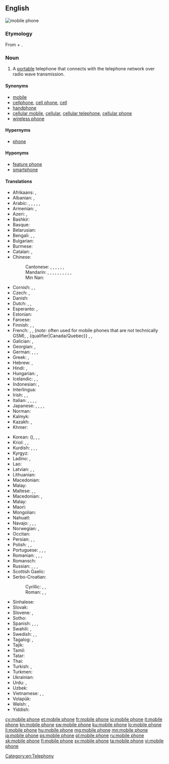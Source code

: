 ==English==
[[Image:Several mobile phones.png|thumb|mobile phone]]
{{wikipedia}}

===Etymology===
From {{term|mobile}} + {{term|telephone}}.

===Noun===
{{en-noun}}

# A [[portable]] telephone that connects with the telephone network over radio wave transmission.

====Synonyms====
* [[mobile]] {{qualifier|mainly UK, Ireland, New Zealand, Australia and Singapore}}
* [[cellphone]], [[cell phone]], [[cell]] {{qualifier|mainly US and Canada}}
* [[handphone]] {{qualifier|mainly Indonesia, Malaysia, Philippines and Singapore}}
* [[cellular mobile]], [[cellular]], [[cellular telephone]], [[cellular phone]]
* [[wireless phone]]

====Hypernyms====
* [[phone]]

====Hyponyms====
* [[feature phone]]
* [[smartphone]]

====Translations====
{{trans-top|portable telephone}}
* Afrikaans: {{t|af|selfoon}}, {{t|af|sellulêre telefoon}}
* Albanian: {{t-check|sq||}} {{t|sq|telefon celular|m}}, {{t|sq|telefoni celular}}
* Arabic: {{t|ar|جَوَال|m}}, {{t|ar|هَاتِف مَحْمُول|m}}, {{t|ar|هَاتِف خَلَوِيّ|m}}, {{t|ar|هَاتِف مُتَحَرَّك|m}}, {{t|ar|هَاتِف اَلنَّقَّال|m}}, {{t|ar|مُوبِيل|m}}
* Armenian: {{t|hy|բջջային հեռախոս}}, {{t|hy|բջջային}}
* Azeri: {{t-check|az||}} {{t|az|mobil telefon}}, {{t|az|mobil telefonu}}
* Bashkir: {{t|ba|кеҫә телефоны|sc=Cyrl}}
* Basque: {{t|eu|telefono mugikor}}
* Belarusian: {{t|be|мабі́льны тэлефо́н|m}}
* Bengali: {{t|bn|মোবাইল ফোন|tr=moba'il phon, mōbāil phōn|sc=Beng}}, {{t|bn|মোবাইল|sc=Beng|tr=mōbāil}}, {{t|bn|মুঠোফোন|sc=Beng|tr=muṭhōphōn}}
* Bulgarian: {{t|bg|моби́лен телефо́н|m}}
* Burmese: {{t|my|မိုဘိုင်းလ်ဖုန်း|sc=Mymr}}
* Catalan: {{t|ca|telèfon mòbil|m}}, {{t|ca|mòbil}}
* Chinese:
*: Cantonese: {{t|yue|手提電話|sc=Hani}}, {{t|yue|手提电话|tr=sau2 tai4 din6 waa6-2|sc=Hani}}, {{t|yue|手機|sc=Hani}}, {{t|yue|手机|tr=sau2 gei1|sc=Hani}}, {{t|yue|流動電話|sc=Hani}}, {{t|yue|流动电话|tr=lau4 dung6 din6 waa6-2|sc=Hani}}, {{t|yue|大哥大|tr=daai6 go1 daai6|sc=Hani}} {{qualifier|slang}}
*: Mandarin: {{t+|cmn|手機|sc=Hani}}, {{t+|cmn|手机|tr=shǒujī|sc=Hani}}, {{t|cmn|手提電話|sc=Hani}}, {{t|cmn|手提电话|tr=shǒutí diànhuà|sc=Hani}} {{qualifier|formal/technical}}, {{t+|cmn|無線電話|sc=Hani}}, {{t+|cmn|无线电话|tr=wúxiàn diànhuà|sc=Hani}} {{qualifier|formal/technical}}, {{t+|cmn|移動電話|sc=Hani}}, {{t|cmn|移动电话|tr=yídòng diànhuà|sc=Hani}} {{qualifier|mainland China, formal/technical}}, {{t+|cmn|行動電話|sc=Hani}}, {{t+|cmn|行动电话|tr=xíngdòng diànhuà|sc=Hani}} {{qualifier|Taiwan, formal/technical}}, {{t+|cmn|大哥大|tr=dàgēdà|sc=Hani}} {{qualifier|slang}}
*: Min Nan: {{t|nan|hêng-tōng tiān-oē|sc=Hani}}
* Cornish: {{t|kw|klapkodh|f}}, {{t|kw|pellgowsel|f}}, {{t|kw|kellgowser|m}}
* Czech: {{t+|cs|mobilní telefon|m}}, {{t+|cs|mobil|m}}
* Danish: {{t+|da|mobiltelefon|c}}
* Dutch: {{t|nl|mobiele telefoon}}, {{t+|nl|GSM}}, {{qualifier|colloquial|diminutive}} {{t+|nl|mobieltje}}
* Esperanto: {{t|eo|posxtelefono|alt=poŝtelefono}}, {{t+|eo|poŝtelefono}}
* Estonian: {{t|et|mobiiltelefon}}
* Faroese: {{t|fo|fartelefon|f}}
* Finnish: {{t+|fi|matkapuhelin}}, {{t+|fi|kännykkä}}, {{t|fi|kapula}}
* French: {{t+|fr|téléphone mobile|m}}, {{t+|fr|portable|m}}, {{t+|fr|GSM|m}} (''note'': often used for mobile phones that are not technically GSM), {{qualifier|Quebec}} {{t+|fr|téléphone cellulaire|m}}, {qualifier|Canada/Quebec}} {{t+|fr|cellulaire|m}}, {{t+|fr|mobile|m}} {{qualifier|colloquial}}, {{qualifier|Switzerland}} {{t+|fr|natel|m}}
* Galician: {{t|gl|teléfono móbil|m}}, {{t+|gl|móbil|m}}
* Georgian: {{t|ka|მობილური|sc=Geor}}, {{t|ka|მობილური ტელეფონი|sc=Geor}}
* German: {{t+|de|Mobiltelefon|n}}, {{t|de|Funktelefon|n}}, {{t+|de|Handy|n}}, {{qualifier|Switzerland}} {{t+|de|Natel|n}}
* Greek: {{t|el|κινητό τηλέφωνο|n}}, {{qualifier|colloquial}} {{t+|el|κινητό|n}}
* Hebrew: {{t+|he|טֶלֶפוֹן סֶלוּלָרי|m|tr=telefon selulari}}, {{t+|he|טלפון נייד|m|tr=telefon nayad|sc=Hebr}}
* Hindi: {{t|hi|मोबाइल फ़ोन|m|sc=Deva|tr=mōbāil phōn}}, {{t|hi|मोबाइल}}
* Hungarian: {{t+|hu|mobiltelefon}}, {{t+|hu|mobil}}
* Icelandic: {{t+|is|farsími|m}}, {{t+|is|gemsi|m}}, {{t|is|GSM-sími|m}}
* Indonesian: {{t|id|telepon selular}}, {{t+|id|telepon genggam}}
* Interlingua: {{t|ia|telephono mobile}}
* Irish: {{t|ga|guthán soghluaiste|m}}, {{t|ga|guthán póca|m}}, {{t|ga|fón póca|m}}
* Italian: {{t+|it|cellulare|m}}, {{t+|it|telefono cellulare|m}}, {{t|it|telefono mobile|m}}, {{t+|it|telefonino|m}}, {{qualifier|Switzerland}} {{t+|it|natel|m}}
* Japanese: {{t+|ja|携帯電話|tr=[[けいたいでんわ]], keitai denwa}}, {{t|ja|携帯|tr=[[けいたい]], keitai}} {{qualifier|colloquial}}, {{t|ja|セルホーン|tr=seruhōn}}, {{t|ja|セルフォン|tr=serufon}}, {{t|ja|モバイル|tr=mobairu}}
* Norman: {{t|nrf|téléphône dé pouchette|m}}
* Kalmyk: {{t|xal|һар утцн}}
* Kazakh: {{t|kk|ұялы телефон|sc=Cyrl}}, {{t|kk|қалта телефоны|sc=Cyrl}}
* Khmer: {{t|km|ទូរសព្ទចល័ត|tr=tuurea’ sɑp ca’lat|sc=Khmr}}
{{trans-mid}}
* Korean: {{t+|ko|휴대전화|sc=Hang/Kore}} ({{t+|ko|携帶電話|sc=Hani}}), {{t+|ko|휴대폰|sc=Hang/Kore}} {{qualifier|colloquial}}, {{t+|ko|핸드폰|sc=Hang/Kore}} {{qualifier|colloquial}}, {{t|ko|세포의|sc=Kore}}
* Kriol: {{t|rop|telefonn portab}}, {{t|rop|portab}}, {{t|rop|mobayl}}
* Kurdish: {{t+|ku|telefona destan|f}}, {{t+|ku|telefona berîkê|f}}, {{t+|ku|telefona bêtêl|f}}, {{t+|ku|telefona mobîl|f}}
* Kyrgyz: {{t|ky|кол телефон|sc=Cyrl}}
* Ladino: {{t|lad|djep|m}}, {{t|lad|pélefon|m}}
* Lao: {{t+|lo|ໂທລະສັບມືຖື|sc=Laoo}}
* Latvian: {{t|lv|mobilais telefons|m}}, {{t|lv|mobilais tālrunis|m}}, {{t|lv|mobilais|m}}
* Lithuanian: {{t|lt|mobilusis telefonas|m}}
* Macedonian: {{t|mk|моби́лен те́лефон|m}}
* Malay: {{t|ms|telefon bimbit}}
* Maltese: {{t|mt|mowbajl|m}}, {{t|mt|telefon ċellulari|m}}, {{t|mt|ċellulari|m}}
* Macedonian: {{t|mk|мобилен телефон|m}}, {{t|mk|мобилен|m}}
* Malay: {{t|ms|telefon bimbit}}
* Maori: {{t|mi|waea pūkoro}}
* Mongolian: {{t|mn|гар утас|sc=Cyrl}}
* Nahuatl: {{t|nah|ehecatlanonotzqui}}
* Navajo: {{t|nv|biłńjoobałí}}, {{t|nv|bił níjoobałí}}, {{t|nv|bił níjooyisí}}, {{t|nv|béésh bee haneʼé tʼóó naatʼáhígíí}}
* Norwegian: {{t+|no|mobiltelefon|m}}, {{t+|no|mobil|m}}
* Occitan: {{t|oc|telefòn mobil|m}}
* Persian: {{t+|fa|تلفن همراه|tr=telefon-e hamrâh}}, {{t|fa|تلفن موبایل|tr=telefon-e mobâyl}}, {{t+|fa|موبایل|tr=mobâyl}}
* Polish: {{t+|pl|telefon|m-in}}, {{t+|pl|telefon komórkowy|m-in}}, {{qualifier|colloquial}} {{t+|pl|komórka|f}}
* Portuguese: {{t|pt|telefone móvel|m}}, {{t+|pt|telemóvel|m}}, {{t|pt|telefone celular|m}}, {{t+|pt|celular|m}}
* Romanian: {{t|ro|telefon mobil|n}}, {{t+|ro|telefon celular|n}}, {{t+|ro|mobil|n}}, {{t+|ro|celular|n}}
* Romansch: {{t|rm|telefon mobil|m}}
* Russian: {{t+|ru|моби́льный телефо́н|m}}, {{t+|ru|со́товый телефо́н|m}}, {{t+|ru|моби́льник|m}} {{qualifier|colloquial}}, {{t+|ru|со́тка|f}} {{qualifier|colloquial}}
* Scottish Gaelic: {{t|gd|fòn-làimh}}
* Serbo-Croatian:
*: Cyrillic: {{t|sh|мо̀бител|m|sc=Cyrl}}, {{t|sh|мо̏билан телѐфон|m|sc=Cyrl}}, {{t|sh|мобилни телефон|m|sc=Cyrl}}
*: Roman: {{t|sh|mòbitel|m}}, {{t|sh|mȍbīlan telèfōn|m}}, {{t|sh|mobilni telefon|m}}
* Sinhalese: {{t|si|ජංගම දුරකථනය|sc=Sinh}}
* Slovak: {{t|sk|mobilný telefón|m}}
* Slovene: {{t|sl|mobilni telefon|m}}, {{t|sl|prenosni telefon|m}}
* Sotho: {{t|st|selfono}}
* Spanish: {{t|es|teléfono móvil}}, {{t+|es|móvil|m}}, {{qualifier|Hispanic/Latin America}} {{t+|es|celular|m}}, {{qualifier|Hispanic/Latin America}} {{t|es|teléfono celular|m}}
* Swahili: {{t+|sw|rununu}}, {{t|sw|simu ya mkononi}}
* Swedish: {{t+|sv|mobiltelefon|c}}, {{t+|sv|mobil|c}}, {{t+|sv|nalle|c}}
* Tagalog: {{t+|tl|teleponong selular}}, {{t|tl|maraming sela}}
* Tajik: {{t|tg|телефони ҳамроҳ|sc=Cyrl}}
* Tamil: {{t|ta|நகர்பேசி|sc=Taml}}
* Tatar: {{t|tt|кесә телефоны|sc=Cyrl}}
* Thai: {{t+|th|โทรศัพท์มือถือ|tr=tohrásàp meu tĕu}}
* Turkish: {{t+|tr|cep telefonu}}, {{t+|tr|cep}} {{qualifier|colloquial}}
* Turkmen: {{t|tk|ykjam telefon}}
* Ukrainian: {{t|uk|мобі́льний телефо́н|m}}
* Urdu: {{t|ur|محمول|sc=ur-Arab|tr=mahmūl}}, {{t|ur|موبائل فون|tr=mobā'il fon|sc=ur-Arab}}
* Uzbek: {{t|uz|mobil telefon}}
* Vietnamese: {{t+|vi|điện thoại di động}}, {{t|vi|điện thoại cầm tay}}, {{t+|vi|di động}}
* Volapük: {{t|vo|telefonöm polovik}}
* Welsh: {{t+|cy|ffôn symudol|m}}, {{t|cy|cellog|m}}
* Yiddish: {{t|yi|מאָביל טעלעפֿאָן|m|tr=mobil telefon|sc=Hebr}}
{{trans-bottom}}

[[Category:en:Telephony]]

[[cy:mobile phone]]
[[et:mobile phone]]
[[fr:mobile phone]]
[[io:mobile phone]]
[[it:mobile phone]]
[[kn:mobile phone]]
[[sw:mobile phone]]
[[ku:mobile phone]]
[[lo:mobile phone]]
[[li:mobile phone]]
[[hu:mobile phone]]
[[mg:mobile phone]]
[[mn:mobile phone]]
[[ja:mobile phone]]
[[ps:mobile phone]]
[[pl:mobile phone]]
[[ru:mobile phone]]
[[sk:mobile phone]]
[[fi:mobile phone]]
[[sv:mobile phone]]
[[ta:mobile phone]]
[[vi:mobile phone]]